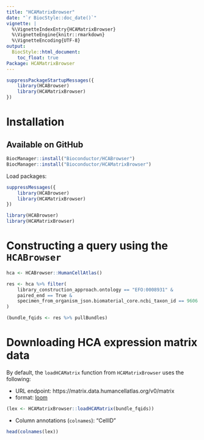 ```yaml
---
title: "HCAMatrixBrowser"
date: "`r BiocStyle::doc_date()`"
vignette: |
  %\VignetteIndexEntry{HCAMatrixBrowser}
  %\VignetteEngine{knitr::rmarkdown}
  %\VignetteEncoding{UTF-8}
output:
  BiocStyle::html_document:
    toc_float: true
Package: HCAMatrixBrowser
---
```


```r
suppressPackageStartupMessages({
    library(HCABrowser)
    library(HCAMatrixBrowser)
})
```

# Installation

## Available on GitHub

```r
BiocManager::install("Bioconductor/HCABrowser")
BiocManager::install("Bioconductor/HCAMatrixBrowser")
```

Load packages:

```r
suppressMessages({
    library(HCABrowser)
    library(HCAMatrixBrowser)
})
```

```r
library(HCABrowser)
library(HCAMatrixBrowser)
```

# Constructing a query using the `HCABrowser`

```r
hca <- HCABrowser::HumanCellAtlas()

res <- hca %>% filter(
    library_construction_approach.ontology == "EFO:0008931" &
    paired_end == True &
    specimen_from_organism_json.biomaterial_core.ncbi_taxon_id == 9606
)

(bundle_fqids <- res %>% pullBundles)
```

# Downloading HCA expression matrix data

By default, the `loadHCAMatrix` function from `HCAMatrixBrowser` uses
the following:

* URL endpoint: https://matrix.data.humancellatlas.org/v0/matrix
* format: [loom](http://loompy.org/)

```r
(lex <- HCAMatrixBrowser::loadHCAMatrix(bundle_fqids))
```

* Column annotations (`colnames`): "CellID"

```r
head(colnames(lex))
```

